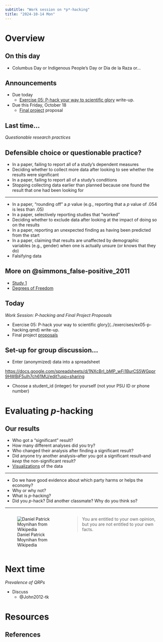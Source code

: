 ```yaml
---
subtitle: "Work session on *p*-hacking"
title: "2024-10-14 Mon"
---
```


# Overview

## On this day

- Columbus Day or Indigenous People's Day or Dia de la Raza or...

## Announcements

- [Due today]{.orange_due}
    - [Exercise 05: P-hack your way to scientific glory](../exercises/ex05-p-hacking.qmd) write-up.
- [Due this Friday, October 18]{.orange_due}
    - [Final project](../exercises/final-project.qmd) proposal
    
## Last time...

*Questionable research practices*

## Defensible choice or questionable practice?

- In a paper, failing to report all of a study’s dependent measures
- Deciding whether to collect more data after looking to see whether the results were significant
- In a paper, failing to report all of a study’s conditions
- Stopping collecting data earlier than planned because one found the result that one had been looking for

---

- In a paper, “rounding off” a *p* value (e.g., reporting that a *p* value of .054 is less than .05)
- In a paper, selectively reporting studies that “worked”
- Deciding whether to exclude data after looking at the impact of doing so on the results
- In a paper, reporting an unexpected finding as having been predicted from the start
- In a paper, claiming that results are unaffected by demographic variables (e.g., gender) when one is actually unsure (or knows that they do)
- Falsifying data

## More on @simmons_false-positive_2011

- [Study 1](https://psu-psychology.github.io/psych-490-reproducibility-2024-fall/notes/wk07-2024-10-11-qrps.html#/study-1-simmons_false-positive_2011)
- [Degrees of Freedom](https://psu-psychology.github.io/psych-490-reproducibility-2024-fall/supplemental/plotting-degrees-of-freedom.html#degrees-of-freedom)

## Today

*Work Session: P-hacking and Final Project Proposals*

- Exercise 05: P-hack your way to scientific glory](../exercises/ex05-p-hacking.qmd) write-up.
- Final project [proposals](../exercises/final-project.qmd) 
    
## Set-up for group discussion...

- Enter (anonymized) data into a spreadsheet

<https://docs.google.com/spreadsheets/d/1NXcBrI_bMP_wFi1BurCS5WGppr9HWBiF5ulh7ch61MU/edit?usp=sharing>

- Choose a student_id (integer) for yourself (not your PSU ID or phone number)

# Evaluating *p*-hacking

## Our results

- Who got a "significant" result?
- How many different analyses did you try?
- Who changed their analysis after finding a significant result?
- Did anyone try another analysis--after you got a significant result--and *keep* the non-significant result?
- [Visualizations](../supplemental/p-hacking-suppl.qmd) of the data

---

- Do we have good evidence about which party harms or helps the economy?
- Why or why not?
- What is *p*-hacking?
- Did you *p*-hack? Did another classmate? Why do you think so?

---

::: {.columns}

::: {.column width="40%"}

![Daniel Patrick Moynihan from Wikipedia](https://upload.wikimedia.org/wikipedia/commons/thumb/6/6b/Patrick_Moynihan_1998.jpg/220px-Patrick_Moynihan_1998.jpg)

:::

::: {.column width="60%"}

>You are entitled to your own opinion, but you are not entitled to your own facts.

:::

:::

# Next time

*Prevalence of QRPs*

- Discuss
    - @John2012-tk

# Resources

## References
